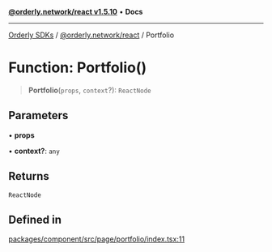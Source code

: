 [**@orderly.network/react v1.5.10**](/sdks/tech-doc/@orderly.network/react/README) • **Docs**

***

[Orderly SDKs](/sdks/tech-doc/packages) / [@orderly.network/react](/sdks/tech-doc/@orderly.network/react/README) / Portfolio

# Function: Portfolio()

> **Portfolio**(`props`, `context`?): `ReactNode`

## Parameters

• **props**

• **context?**: `any`

## Returns

`ReactNode`

## Defined in

[packages/component/src/page/portfolio/index.tsx:11](https://github.com/OrderlyNetwork/js-sdk/blob/554ae704783e3b83c40bb234a899e8f02987d9b6/packages/component/src/page/portfolio/index.tsx#L11)
